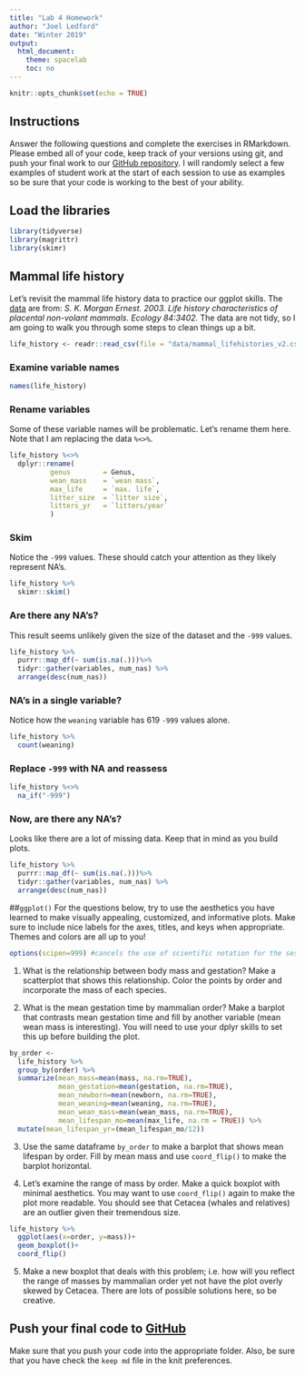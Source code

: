 ```yaml
---
title: "Lab 4 Homework"
author: "Joel Ledford"
date: "Winter 2019"
output:
  html_document:
    theme: spacelab
    toc: no
---
```


```r
knitr::opts_chunk$set(echo = TRUE)
```

## Instructions
Answer the following questions and complete the exercises in RMarkdown. Please embed all of your code, keep track of your versions using git, and push your final work to our [GitHub repository](https://github.com/FRS417-DataScienceBiologists). I will randomly select a few examples of student work at the start of each session to use as examples so be sure that your code is working to the best of your ability.

## Load the libraries
```r
library(tidyverse)
library(magrittr)
library(skimr)
```

## Mammal life history
Let's revisit the mammal life history data to practice our ggplot skills. The [data](http://esapubs.org/archive/ecol/E084/093/) are from: *S. K. Morgan Ernest. 2003. Life history characteristics of placental non-volant mammals. Ecology 84:3402.* The data are not tidy, so I am going to walk you through some steps to clean things up a bit.

```r
life_history <- readr::read_csv(file = "data/mammal_lifehistories_v2.csv")
```

### Examine variable names
```r
names(life_history)
```

### Rename variables
Some of these variable names will be problematic. Let's rename them here. Note that I am replacing the data `%<>%`.
```r
life_history %<>% 
  dplyr::rename(
          genus        = Genus,
          wean_mass    = `wean mass`,
          max_life     = `max. life`,
          litter_size  = `litter size`,
          litters_yr   = `litters/year`
          )
```

### Skim
Notice the `-999` values. These should catch your attention as they likely represent NA's.
```r
life_history %>% 
  skimr::skim()
```

### Are there any NA's?
This result seems unlikely given the size of the dataset and the `-999` values.
```r
life_history %>%
  purrr::map_df(~ sum(is.na(.)))%>% 
  tidyr::gather(variables, num_nas) %>% 
  arrange(desc(num_nas))
```

### NA's in a single variable?
Notice how the `weaning` variable has 619 `-999` values alone.
```r
life_history %>% 
  count(weaning)
```

### Replace `-999` with NA and reassess
```r
life_history %<>% 
  na_if("-999")
```

### Now, are there any NA's?
Looks like there are a lot of missing data. Keep that in mind as you build plots.
```r
life_history %>%
  purrr::map_df(~ sum(is.na(.)))%>% 
  tidyr::gather(variables, num_nas) %>% 
  arrange(desc(num_nas))
```

##`ggplot()`
For the questions below, try to use the aesthetics you have learned to make visually appealing, customized, and informative plots. Make sure to include nice labels for the axes, titles, and keys when appropriate. Themes and colors are all up to you!
```r
options(scipen=999) #cancels the use of scientific notation for the session
```

1. What is the relationship between body mass and gestation? Make a scatterplot that shows this relationship. Color the points by order and incorporate the mass of each species.


2. What is the mean gestation time by mammalian order? Make a barplot that contrasts mean gestation time and fill by another variable (mean wean mass is interesting). You will need to use your dplyr skills to set this up before building the plot.
```r
by_order <- 
  life_history %>%
  group_by(order) %>% 
  summarize(mean_mass=mean(mass, na.rm=TRUE),
            mean_gestation=mean(gestation, na.rm=TRUE),
            mean_newborn=mean(newborn, na.rm=TRUE),
            mean_weaning=mean(weaning, na.rm=TRUE),
            mean_wean_mass=mean(wean_mass, na.rm=TRUE),
            mean_lifespan_mo=mean(max_life, na.rm = TRUE)) %>% 
  mutate(mean_lifespan_yr=(mean_lifespan_mo/12))
```

3. Use the same dataframe `by_order` to make a barplot that shows mean lifespan by order. Fill by mean mass and use `coord_flip()` to make the barplot horizontal.


4. Let's examine the range of mass by order. Make a quick boxplot with minimal aesthetics. You may want to use `coord_flip()` again to make the plot more readable. You should see that Cetacea (whales and relatives) are an outlier given their tremendous size.
```r
life_history %>%
  ggplot(aes(x=order, y=mass))+
  geom_boxplot()+
  coord_flip()
```

5. Make a new boxplot that deals with this problem; i.e. how will you reflect the range of masses by mammalian order yet not have the plot overly skewed by Cetacea. There are lots of possible solutions here, so be creative.

## Push your final code to [GitHub](https://github.com/FRS417-DataScienceBiologists)
Make sure that you push your code into the appropriate folder. Also, be sure that you have check the `keep md` file in the knit preferences.